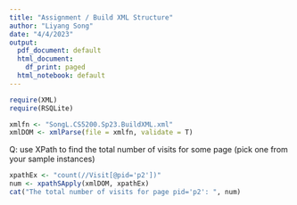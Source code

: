 ```yaml
---
title: "Assignment / Build XML Structure"
author: "Liyang Song"
date: "4/4/2023"
output:
  pdf_document: default
  html_document:
    df_print: paged
  html_notebook: default
---
```


```r
require(XML)
require(RSQLite)

xmlfn <- "SongL.CS5200.Sp23.BuildXML.xml"
xmlDOM <- xmlParse(file = xmlfn, validate = T)
```

Q: use XPath to find the total number of visits for some page (pick one from your sample instances)

```r
xpathEx <- "count(//Visit[@pid='p2'])"
num <- xpathSApply(xmlDOM, xpathEx)
cat("The total number of visits for page pid='p2': ", num)
```